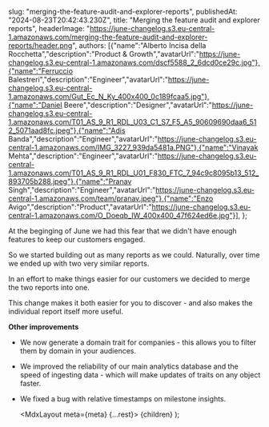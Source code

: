   

  slug: "merging-the-feature-audit-and-explorer-reports",
  publishedAt: "2024-08-23T20:42:43.230Z",
  title: "Merging the feature audit and explorer reports",
  headerImage: "https://june-changelog.s3.eu-central-1.amazonaws.com/merging-the-feature-audit-and-explorer-reports/header.png",
  authors: [{"name":"Alberto Incisa della Rocchetta","description":"Product & Growth","avatarUrl":"https://june-changelog.s3.eu-central-1.amazonaws.com/dscf5588_2_6dcd0ce29c.jpg"},{"name":"Ferruccio Balestreri","description":"Engineer","avatarUrl":"https://june-changelog.s3.eu-central-1.amazonaws.com/Gut_Ec_N_Ky_400x400_0c189fcaa5.jpg"},{"name":"Daniel Beere","description":"Designer","avatarUrl":"https://june-changelog.s3.eu-central-1.amazonaws.com/T01_AS_9_R1_RDL_U03_C1_S7_F5_A5_90609690daa6_512_5071aad8fc.jpeg"},{"name":"Adis Banda","description":"Engineer","avatarUrl":"https://june-changelog.s3.eu-central-1.amazonaws.com/IMG_3227_939da5481a.PNG"},{"name":"Vinayak Mehta","description":"Engineer","avatarUrl":"https://june-changelog.s3.eu-central-1.amazonaws.com/T01_AS_9_R1_RDL_U01_F830_FTC_7_94c9c8095b13_512_893705b288.jpeg"},{"name":"Pranav Singh","description":"Engineer","avatarUrl":"https://june-changelog.s3.eu-central-1.amazonaws.com/team/pranav.jpeg"},{"name":"Enzo Avigo","description":"Product","avatarUrl":"https://june-changelog.s3.eu-central-1.amazonaws.com/O_Doeqb_IW_400x400_47f624ed6e.jpg"}],
};

At the beginging of June we had this fear that we didn't have enough features to keep our customers engaged.

So we started building out as many reports as we could. Naturally, over time we ended up with two very similar reports.

In an effort to make things easier for our customers we decided to merge the two reports into one.

This change makes it both easier for you to discover - and also makes the individual report itself more useful.

**Other improvements**

- We now generate a domain trait for companies - this allows you to filter them by domain in your audiences.
- We improved the reliability of our main analytics database and the speed of ingesting data - which will make updates of traits on any object faster.
- We fixed a bug with relative timestamps on milestone insights.



  <MdxLayout meta={meta} {...rest}>
    {children}
  </MdxLayout>
);
